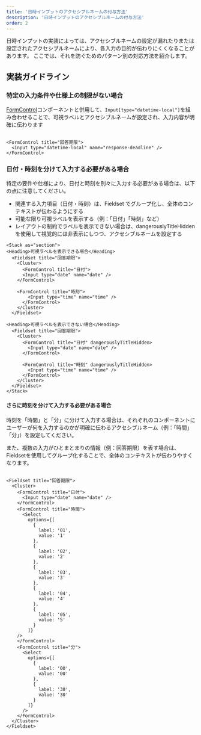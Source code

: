 ```yaml
---
title: '日時インプットのアクセシブルネームの付与方法'
description: '日時インプットのアクセシブルネームの付与方法'
order: 2
---
```

日時インプットの実装によっては、アクセシブルネームの設定が漏れたりまたは設定されたアクセシブルネームにより、各入力の目的が伝わりにくくなることがあります。
ここでは、それを防ぐためのパターン別の対応方法を紹介します。


## 実装ガイドライン

### 特定の入力条件や仕様上の制限がない場合

[FormControl](/products/components/form-control/)コンポーネントと併用して、`Input[type="datetime-local"]`を組み合わせることで、可視ラベルとアクセシブルネームが設定され、入力内容が明確に伝わります

```tsx editable

<FormControl title="回答期限">
  <Input type="datetime-local" name="response-deadline" />
</FormControl>

```

### 日付・時刻を分けて入力する必要がある場合

特定の要件や仕様により、日付と時刻を別々に入力する必要がある場合は、以下の点に注意してください。
- 関連する入力項目（日付・時刻）は、Fieldset でグループ化し、全体のコンテキストが伝わるようにする
- 可能な限り可視ラベルを表示する（例：「日付」「時刻」など）
- レイアウトの制約でラベルを表示できない場合は、dangerouslyTitleHiddenを使用して視覚的には非表示にしつつ、アクセシブルネームを設定する

```tsx editable
<Stack as="section">
<Heading>可視ラベルを表示できる場合</Heading>
  <Fieldset title="回答期限">
    <Cluster>
      <FormControl title="日付">
      <Input type="date" name="date" />
    </FormControl>

    <FormControl title="時刻">
        <Input type="time" name="time" />
      </FormControl>
    </Cluster>
  </Fieldset>

<Heading>可視ラベルを表示できない場合</Heading>
  <Fieldset title="回答期限">
    <Cluster>
      <FormControl title="日付" dangerouslyTitleHidden>
        <Input type="date" name="date" />
      </FormControl>

      <FormControl title="時刻" dangerouslyTitleHidden>
        <Input type="time" name="time" />
      </FormControl>
    </Cluster>
  </Fieldset>
</Stack>
```

#### さらに時刻を分けて入力する必要がある場合

時刻を「時間」と「分」に分けて入力する場合は、それぞれのコンポーネントにユーザーが何を入力するのかが明確に伝わるアクセシブルネーム（例：「時間」「分」）を設定してください。

また、複数の入力がひとまとまりの情報（例：回答期限）を表す場合は、Fieldsetを使用してグループ化することで、全体のコンテキストが伝わりやすくなります。

```tsx editable

<Fieldset title="回答期限">
  <Cluster>
    <FormControl title="日付">
      <Input type="date" name="date" />
    </FormControl>
    <FormControl title="時間">
      <Select
        options={[
          {
            label: '01',
            value: '1'
          },
          {
            label: '02',
            value: '2'
          },
          {
            label: '03',
            value: '3'
          },
          {
            label: '04',
            value: '4'
          },
          {
            label: '05',
            value: '5'
          }
        ]}
    />
    </FormControl>
    <FormControl title="分">
      <Select
        options={[
          {
            label: '00',
            value: '00'
          },
          {
            label: '30',
            value: '30'
          }
        ]}
      />
    </FormControl>
  </Cluster>
</Fieldset>

```
